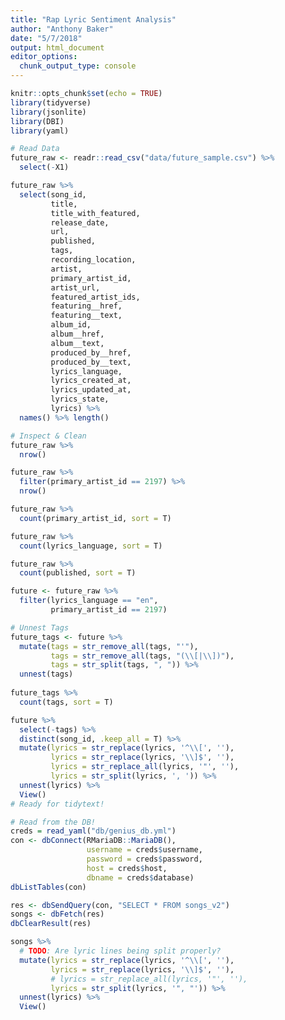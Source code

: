 ```yaml
---
title: "Rap Lyric Sentiment Analysis"
author: "Anthony Baker"
date: "5/7/2018"
output: html_document
editor_options: 
  chunk_output_type: console
---
```


```r
knitr::opts_chunk$set(echo = TRUE)
library(tidyverse)
library(jsonlite)
library(DBI)
library(yaml)
```

```r
# Read Data
future_raw <- readr::read_csv("data/future_sample.csv") %>%
  select(-X1)

future_raw %>%
  select(song_id,
         title, 
         title_with_featured,
         release_date,
         url, 
         published,
         tags,
         recording_location,
         artist,
         primary_artist_id,
         artist_url,
         featured_artist_ids,
         featuring__href,
         featuring__text,
         album_id,
         album__href,
         album__text,
         produced_by__href,
         produced_by__text,
         lyrics_language,
         lyrics_created_at,
         lyrics_updated_at,
         lyrics_state,
         lyrics) %>%
  names() %>% length()
```

```r
# Inspect & Clean
future_raw %>%
  nrow()

future_raw %>% 
  filter(primary_artist_id == 2197) %>%
  nrow()

future_raw %>% 
  count(primary_artist_id, sort = T)

future_raw %>% 
  count(lyrics_language, sort = T)

future_raw %>% 
  count(published, sort = T)

future <- future_raw %>%
  filter(lyrics_language == "en",
         primary_artist_id == 2197)
```

```r
# Unnest Tags
future_tags <- future %>%
  mutate(tags = str_remove_all(tags, "'"),
         tags = str_remove_all(tags, "(\\[|\\])"),
         tags = str_split(tags, ", ")) %>%
  unnest(tags)
  
future_tags %>%
  count(tags, sort = T)
```

```r
future %>%
  select(-tags) %>%
  distinct(song_id, .keep_all = T) %>%
  mutate(lyrics = str_replace(lyrics, '^\\[', ''),
         lyrics = str_replace(lyrics, '\\]$', ''),
         lyrics = str_replace_all(lyrics, '"', ''),
         lyrics = str_split(lyrics, ', ')) %>%
  unnest(lyrics) %>%
  View()
# Ready for tidytext!
```

```r
# Read from the DB!
creds = read_yaml("db/genius_db.yml")
con <- dbConnect(RMariaDB::MariaDB(), 
                 username = creds$username,
                 password = creds$password,
                 host = creds$host,
                 dbname = creds$database)
dbListTables(con)

res <- dbSendQuery(con, "SELECT * FROM songs_v2")
songs <- dbFetch(res)
dbClearResult(res)
```

```r
songs %>%
  # TODO: Are lyric lines being split properly?
  mutate(lyrics = str_replace(lyrics, '^\\[', ''),
         lyrics = str_replace(lyrics, '\\]$', ''),
         # lyrics = str_replace_all(lyrics, '"', ''),
         lyrics = str_split(lyrics, '", "')) %>%
  unnest(lyrics) %>%
  View()
```

